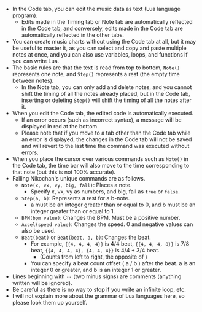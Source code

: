 
- In the Code tab, you can edit the music data as text (Lua language program).
  - Edits made in the Timing tab or Note tab are automatically reflected in the Code tab, and conversely, edits made in the Code tab are automatically reflected in the other tabs.
- You can create music charts without using the Code tab at all, but it may be useful to master it, as you can select and copy and paste multiple notes at once, and you can also use variables, loops, and functions if you can write Lua.
- The basic rules are that the text is read from top to bottom, `Note()` represents one note, and `Step()` represents a rest (the empty time between notes).
  - In the Note tab, you can only add and delete notes, and you cannot shift the timing of all the notes already placed, but in the Code tab, inserting or deleting `Step()` will shift the timing of all the notes after it.
- When you edit the Code tab, the edited code is automatically executed.
  - If an error occurs (such as incorrect syntax), a message will be displayed in red at the bottom.
  - Please note that if you move to a tab other than the Code tab while an error is displayed, the changes in the Code tab will not be saved and will revert to the last time the command was executed without errors.
- When you place the cursor over various commands such as `Note()` in the Code tab, the time bar will also move to the time corresponding to that note (but this is not 100% accurate).
- Falling Nikochan's unique commands are as follows.
  - `Note(x, vx, vy, big, fall)`: Places a note.
    - Specify x, vx, vy as numbers, and big, fall as `true` or `false`.
  - `Step(a, b)`: Represents a rest for a b-note.
    - a must be an integer greater than or equal to 0, and b must be an integer greater than or equal to 1.
  - `BPM(bpm value)`: Changes the BPM. Must be a positive number.
  - `Accel(speed value)`: Changes the speed. 0 and negative values can also be used.
  - `Beat(beat)` or `Beat(beat, a, b)`: Changes the beat.
    - For example, `{{4, 4, 4, 4}}` is 4/4 beat,
    `{{4, 4, 4, 8}}` is 7/8 beat,
    `{{4, 4, 4, 4}, {4, 4, 4}}` is 4/4 + 3/4 beat.
      - (Counts from left to right, the opposite of <BeatSlime size={4} />)
    - You can specify a beat count offset ( a / b ) after the beat.
    a is an integer 0 or greater, and b is an integer 1 or greater.
- Lines beginning with `--` (two minus signs) are comments (anything written will be ignored).
- Be careful as there is no way to stop if you write an infinite loop, etc.
- I will not explain more about the grammar of Lua languages here, so please look them up yourself.
